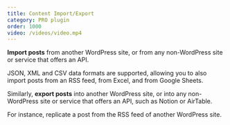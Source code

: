 ```yaml
---
title: Content Import/Export
category: PRO plugin
order: 1000
video: /videos/video.mp4
---
```


**Import posts** from another WordPress site, or from any non-WordPress site or service that offers an API.

JSON, XML and CSV data formats are supported, allowing you to also import posts from an RSS feed, from Excel, and from Google Sheets.

Similarly, **export posts** into another WordPress site, or into any non-WordPress site or service that offers an API, such as Notion or AirTable.

For instance, replicate a post from the RSS feed of another WordPress site.
